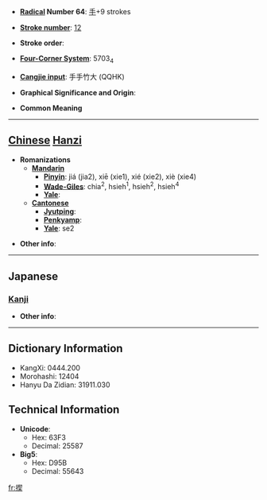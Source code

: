 * '''[[Wiktionary:Chinese radical index| Radical]] Number 64''': [[Wiktionary:Chinese radical index 手|手]]+9 strokes

* '''[[Wiktionary:Chinese total strokes index|Stroke number]]''': [[Wiktionary:Chinese total strokes index 12|12]]

* '''Stroke order''': 

* '''[[Wiktionary:Chinese four corner index|Four-Corner System]]''': 5703<sub>4</sub>

* '''[[Wiktionary:Chinese Cangjie index|Cangjie input]]''': 手手竹大 (QQHK)

* '''Graphical Significance and Origin''': 

* '''Common Meaning'''

----

== [[Chinese]] [[Hanzi]] ==

* '''Romanizations'''
** '''[[Mandarin]]'''
*** '''[[Pinyin]]''': jiá (jia2), xiē (xie1), xié (xie2), xiè (xie4)
*** '''[[Wade-Giles]]''': chia<sup>2</sup>, hsieh<sup>1</sup>, hsieh<sup>2</sup>, hsieh<sup>4</sup>
*** '''[[Yale]]''': 
** '''[[Cantonese]]'''
*** '''[[Jyutping]]''':
*** '''[[Penkyamp]]''': 
*** '''[[Yale]]''': se2

* '''Other info''': 

----

==Japanese==
===[[Kanji]]===
{{kanji|on readings=[[せつ]] (setsu), [[せち]] (sechi), [[けつ]] (ketsu), [[けち]] (kechi), [[かつ]] (katsu)
|kun readings=ちぎり (chigiri)
}}

* '''Other info''':  

----

== Dictionary Information ==

* KangXi: 0444.200
* Morohashi: 12404
* Hanyu Da Zidian: 31911.030

== Technical Information ==

* '''Unicode''':
** Hex: 63F3
** Decimal: 25587
* '''Big5''':
** Hex: D95B
** Decimal: 55643

[[fr:揳]]
